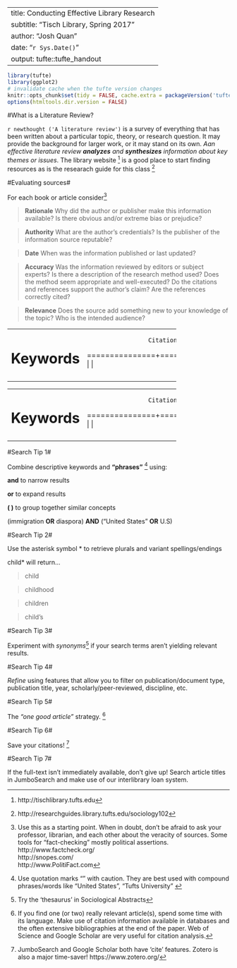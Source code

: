 
---
title: Conducting Effective Library Research
subtitle: "Tisch Library, Spring 2017"
author: "Josh Quan"
date: "`r Sys.Date()`"
output: tufte::tufte_handout
---


\marginnote{

Office Hours


1-3 Thursdays 



Tisch 224


joshua.quan@tufts.edu 



}

```r
library(tufte)
library(ggplot2)
# invalidate cache when the tufte version changes
knitr::opts_chunk$set(tidy = FALSE, cache.extra = packageVersion('tufte'))
options(htmltools.dir.version = FALSE)
```
#What is a Literature Review?

`r newthought ('A literature review')` is a survey of everything that has been written about a
particular topic, theory, or research question. It may provide the background for
larger work, or it may stand on its own. _Aan
effective literature review **analyzes** and **synthesizes** information about key themes or
issues_. The library website ^[http://tischlibrary.tufts.edu] is a good place to start finding resources as is the researach guide for this class ^[http://researchguides.library.tufts.edu/sociology102] 


#Evaluating sources# 

For each book or article consider^[Use this as a starting point. When in doubt, don't be afraid to ask your professor, librarian, and each other about the veracity of sources. 
Some tools for "fact-checking" mostly political assertions. 
http://www.factcheck.org/                
http://snopes.com/  
http://www.PolitiFact.com] 

>**Rationale** Why did the author or publisher make this information available? Is there obvious and/or extreme bias or prejudice? 

>**Authority** What are the author's credentials?  Is the publisher of the information source reputable?

>**Date** When was the information published or last updated?

>**Accuracy** Was the information reviewed by editors or subject experts? Is there a description of the research method used? Does the method seem appropriate and well-executed? Do the citations and references support the author's claim? Are the references correctly cited?

>**Relevance** Does the source add something new to your knowledge of the topic? Who is the intended audience?


+---------------+---------------+--------------------+
| Keywords      |                     Citation/Notes   |   
+===============+===============+====================+
|               |                                    |
|               |                                    |
+---------------+---------------+--------------------+
|               |                                    |
|               |                                    |
+---------------+---------------+--------------------+





+---------------+---------------+--------------------+
| Keywords      |                     Citation/Notes   |   
+===============+===============+====================+
|               |                                    |
|               |                                    |
+---------------+---------------+--------------------+
|               |                                    |
|               |                                    |
+---------------+---------------+--------------------+



  
  
  








\pagebreak

#Search Tip 1#

Combine descriptive keywords and **"phrases"** ^[Use quotation marks "" with caution. They are best used with compound phrases/words like "United States", "Tufts University" ] using: 

**and** to narrow results 

**or** to expand results

**(  )** to group together similar concepts





(immigration **OR** diaspora) **AND** ("United States" **OR** U.S) 



#Search Tip 2#

Use the asterisk symbol * to retrieve plurals and variant spellings/endings 


child* will return...

>child 

>childhood

>children 

>child's


#Search Tip 3#


Experiment with *synonyms*^[Try the 'thesaurus' in Sociological Abstracts] if your search terms aren't yielding relevant results.


#Search Tip 4#

*Refine* using features that allow you to filter on publication/document type, publication title, year, scholarly/peer-reviewed, discipline, etc. 


#Search Tip 5#


The *"one good article"* strategy. ^[If you find one (or two) really relevant article(s), spend some time with its language. Make use of citation information available in databases and the often extensive bibliographies at the end of the paper. Web of Science and Google Scholar are very useful for citation analysis.]

#Search Tip 6#

Save your citations! ^[JumboSearch and Google Scholar both have 'cite' features. Zotero is also a major time-saver! https://www.zotero.org/]


#Search Tip 7#


If the full-text isn't immediately available, don't give up! Search article titles in JumboSearch and make use of our interlibrary loan system.





